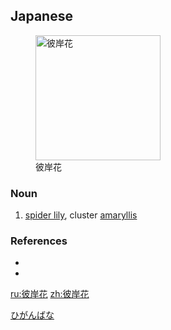 ==Japanese==
{{ja-kanjitab|ひ|がん|はな|k3=ばな}}
[[File:Higanbana_closeup.jpg|thumb|right|200px|彼岸花]]

===Noun===
{{ja-noun|ひがんばな}}

# [[spider lily]], cluster [[amaryllis]]

===References===
* {{R:Shogakukan}}
* {{R:Kojien}}

[[Category:ja:Flowers|ひがんばな]]

[[ru:彼岸花]]
[[zh:彼岸花]]